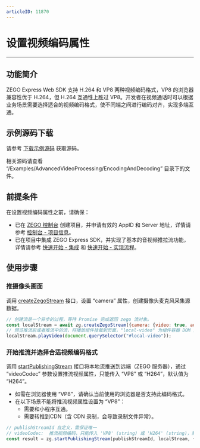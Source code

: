 ```yaml
---
articleID: 11870
---
```

# 设置视频编码属性

- - -

## 功能简介

ZEGO Express Web SDK 支持 H.264 和 VP8 两种视频编码格式，VP8 的浏览器兼容性优于 H.264，但 H.264 互通性上胜过 VP8。开发者在视频通话时可以根据业务场景需要选择适合的视频编码格式，使不同端之间进行编码对齐，实现多端互通。

## 示例源码下载

请参考 [下载示例源码](!DownloadDemo/DownloadDemo) 获取源码。

相关源码请查看 “/Examples/AdvancedVideoProcessing/EncodingAndDecoding” 目录下的文件。

## 前提条件

在设置视频编码属性之前，请确保：

- 已在 [ZEGO 控制台](https://console.zego.im) 创建项目，并申请有效的 AppID 和 Server 地址，详情请参考 [控制台 - 项目信息](/console/project-info)。
- 已在项目中集成 ZEGO Express SDK，并实现了基本的音视频推拉流功能，详情请参考 [快速开始 - 集成](!ExpressVideoSDK-Integration/SDK_Integration) 和 [快速开始 - 实现流程](!ExpressVideoSDK-Integration/Solution_Implementation)。

## 使用步骤

### 推摄像头画面

调用 [createZegoStream](@createZegoStream) 接口，设置 “camera” 属性，创建摄像头麦克风采集源数据。


```javascript
// 创建流是一个异步的过程，等待 Promise 完成返回 zego 流对象。
const localStream = await zg.createZegoStream({camera: {video: true, audio: true}});
// 预览推流前或者推流中的流，将播放组件挂载到页面，"local-video" 为组件容器 DOM 元素的 ID 。
localStream.playVideo(document.querySelector("#local-video"));
```

### 开始推流并选择合适视频编码格式

调用 [startPublishingStream](@startPublishingStream) 接口将本地流推送到远端（ZEGO 服务器），通过 “videoCodec” 参数设置推流视频属性，只能传入 “VP8” 或 “H264”，默认值为 “H264”。

<Warning title="注意">


- 如需在浏览器使用 “VP8”，请确认当前使用的浏览器是否支持此编码格式。
- 在以下场景不能将推流视频属性设置为 “VP8”：
    - 需要和小程序互通。
    - 需要转推到CDN（含 CDN 录制，会导致录制文件异常）。

</Warning>



```javascript
// publishStreamId 自定义，需保证唯一
// videoCodec:  推流视频编码，只能传入 'VP8' (string) 或 'H264' (string)，默认值为 'H264' 。
const result = zg.startPublishingStream(publishStreamId, localStream, {videoCodec: 'VP8'});
```
